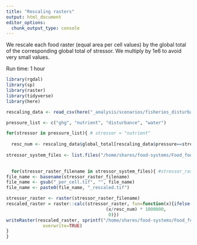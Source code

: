 ```yaml
---
title: "Rescaling rasters"
output: html_document
editor_options: 
  chunk_output_type: console
---
```


We rescale each food raster (equal area per cell values) by the global total of the corresponding global total of stressor.  We multiply by 1e6 to avoid very small values.  

Run time: 1 hour
```r
library(rgdal)
library(sp)
library(raster)
library(tidyverse)
library(here)
```

```r
rescaling_data <- read_csv(here("_analysis/scenarios/fisheries_disturbance_rescale_values.csv"))

pressure_list <- c("ghg", "nutrient", "disturbance", "water")

for(stressor in pressure_list){ # stressor = "nutrient"
  
  resc_num <- rescaling_data$global_total[rescaling_data$pressure==stressor] 
  
stressor_system_files <- list.files("/home/shares/food-systems/Food_footprint/all_food_systems/scenarios/scenarios_analysis/scenarios_tif_equal_area_proj_per_cell", pattern=stressor, full=TRUE)
  

  for(stressor_raster_filename in stressor_system_files){ #stressor_raster_filename= stressor_system_files[1]
file_name <- basename(stressor_raster_filename)
file_name <- gsub("_per_cell.tif", "", file_name)
file_name <- paste0(file_name, "_rescaled.tif")

stressor_raster <- raster(stressor_raster_filename)
rescaled_raster = raster::calc(stressor_raster, fun=function(x){ifelse(x>0, 
                                      (x/resc_num) * 1000000, 
                                       0)})
writeRaster(rescaled_raster, sprintf("/home/shares/food-systems/Food_footprint/all_food_systems/scenarios/scenarios_analysis/scenarios_tif_equal_area_proj_per_cell_rescaled/%s", file_name),
              overwrite=TRUE)
}
}

```


